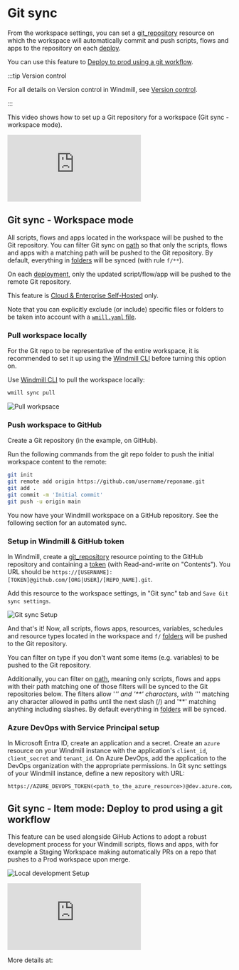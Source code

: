 
# Git sync

From the workspace settings, you can set a [git_repository](../../integrations/git_repository.mdx) resource on which the workspace will automatically commit and push scripts, flows and apps to the repository on each [deploy](../../core_concepts/0_draft_and_deploy/index.mdx).

You can use this feature to [Deploy to prod using a git workflow](#git-sync---item-mode-deploy-to-prod-using-a-git-workflow).

:::tip Version control

For all details on Version control in Windmill, see [Version control](../../advanced/13_version_control/index.mdx).

:::

This video shows how to set up a Git repository for a workspace (Git sync - workspace mode).

<iframe
	style={{ aspectRatio: '16/9' }}
	src="https://www.youtube.com/embed/tmYcrfc_mAc"
	title="Git sync"
	frameBorder="0"
	allow="accelerometer; autoplay; clipboard-write; encrypted-media; gyroscope; picture-in-picture; web-share"
	allowFullScreen
	className="border-2 rounded-lg object-cover w-full dark:border-gray-800"
></iframe>

<br />

## Git sync - Workspace mode

All scripts, flows and apps located in the workspace will be pushed to the Git repository. You can filter Git sync on [path](../../core_concepts/16_roles_and_permissions/index.mdx#path) so that only the scripts, flows and apps with a matching path will be pushed to the Git repository. By default, everything in [folders](../../core_concepts/8_groups_and_folders/index.mdx) will be synced (with rule `f/**`).

On each [deployment](../../core_concepts/0_draft_and_deploy/index.mdx#deployed-version), only the updated script/flow/app will be pushed to the remote Git repository.

This feature is [Cloud & Enterprise Self-Hosted](/pricing) only.

Note that you can explicitly exclude (or include) specific files or folders to be taken into account with a [`wmill.yaml` file](https://github.com/windmill-labs/windmill-sync-example/blob/main/wmill.yaml).

### Pull workspace locally

For the Git repo to be representative of the entire workspace, it is recommended to set it up using the [Windmill CLI](../3_cli/index.mdx) before turning this option on.

Use [Windmill CLI](../3_cli/index.mdx) to pull the workspace locally:

```bash
wmill sync pull
```

![Pull workpsace](./pull_workspace.png 'Pull workspace')

### Push workspace to GitHub

Create a Git repository (in the example, on GitHub).

Run the following commands from the git repo folder to push the initial workspace content to the remote:

```bash
git init
git remote add origin https://github.com/username/reponame.git
git add .
git commit -m 'Initial commit'
git push -u origin main
```

You now have your Windmill workspace on a GitHub repository. See the following section for an automated sync.

### Setup in Windmill & GitHub token

In Windmill, create a [git_repository](https://hub.windmill.dev/resource_types/135/git_repository) resource pointing to the GitHub repository and containing a [token](https://github.com/settings/tokens) (with Read-and-write on "Contents"). You URL should be `https://[USERNAME]:[TOKEN]@github.com/[ORG|USER]/[REPO_NAME].git`.

Add this resource to the workspace settings, in "Git sync" tab and `Save Git sync settings`.

![Git sync Setup](./git_sync_setup.png 'Git sync Setup')

And that's it! Now, all scripts, flows apps, resources, variables, schedules and resource types located in the workspace and `f/` [folders](../../core_concepts/8_groups_and_folders/index.mdx) will be pushed to the Git repository.

You can filter on type if you don't want some items (e.g. variables) to be pushed to the Git repository.

Additionally, you can filter on [path](../../core_concepts/16_roles_and_permissions/index.mdx#path), meaning only scripts, flows and apps with their path matching one of those filters will be synced to the Git repositories below. The filters allow '*'' and '**' characters, with '*'' matching any character allowed in paths until the next slash (/) and '**' matching anything including slashes. By default everything in [folders](../../core_concepts/8_groups_and_folders/index.mdx) will be synced.



### Azure DevOps with Service Principal setup
In Microsoft Entra ID, create an application and a secret. 
Create an `azure` resource on your Windmill instance with the application's `client_id`, `client_secret` and `tenant_id`.
On Azure DevOps, add the application to the DevOps organization with the appropriate permissions. 
In Git sync settings of your Windmill instance, define a new repository with URL:

```
https://AZURE_DEVOPS_TOKEN(<path_to_the_azure_resource>)@dev.azure.com/<organization>/<project>/_git/<repository>
```

## Git sync - Item mode: Deploy to prod using a git workflow

This feature can be used alongside GiHub Actions to adopt a robust development process for your Windmill scripts, flows and apps,
with for example a Staging Workspace making automatically PRs on a repo that pushes to a Prod workspace upon merge.

![Local development Setup](../4_local_development/local_development.png 'Local development Setup')

<iframe
	style={{ aspectRatio: '16/9' }}
	src="https://www.youtube.com/embed/es8FUC2M73o"
	title="Deploy to a Prod Workspace using a Git Workflow"
	frameBorder="0"
	allow="accelerometer; autoplay; clipboard-write; encrypted-media; gyroscope; picture-in-picture; web-share"
	allowFullScreen
	className="border-2 rounded-lg object-cover w-full dark:border-gray-800"
></iframe>

<br />

More details at:

<div className="grid grid-cols-2 gap-6 mb-4">
	<DocCard
		title="Deploy to prod using a git workflow"
		description="Windmill integration with Git repositories makes it possible to adopt a robust development process for your Windmill scripts, flows and apps."
		href="/docs/advanced/deploy_gh_gl"
	/>
	<DocCard
		title="Local development"
		description="Develop locally, push to git and deploy automatically to Windmill."
		href="/docs/advanced/local_development"
	/>
</div>
